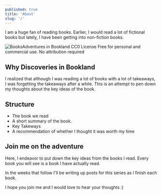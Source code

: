 ```yaml
---
published: true
title: 'About'
slug: '/'
---
```


I am a huge fan of reading books. Earlier, I would read a lot of fictional books but lately, I have been getting into non-fiction books.

![Books](cover.jpg)Adventures in Bookland CC0 License Free for personal and commercial use. No attribution required

## Why Discoveries in Bookland

I realized that although I was reading a lot of books with a lot of takeaways, I was forgetting the takeaways after a while. This is an attempt to pen down my thoughts about the key ideas of the book.

## Structure

-   The book we read
-   A short summary of the book.
-   Key Takeways
-   A recommendation of whether I thought it was worth my time

## Join me on the adventure

Here, I endeavor to put down the key ideas from the books I read. Every book you will see is a book I have actually read.

In the weeks that follow I'll be writing up posts for this series as I finish each book.

I hope you join me and I would love to hear your thoughts :)
